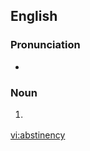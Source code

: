 ==English==

===Pronunciation===
* {{a|US}} {{IPA|/æb.stə.nən.si/}}

===Noun===
{{en-noun|-}}

# {{rare}} {{alternate form of |abstinence}}

[[vi:abstinency]]